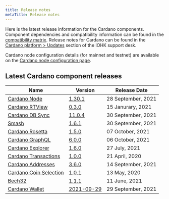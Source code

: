 ```yaml
---
title: Release notes
metaTitle: Release notes
---
```


Here is the latest release information for the Cardano components.
Component dependencies and compatibility information can be found in the [compatibility matrix](/tools/comp-matrix).
Release notes for Cardano can be found in the [Cardano platform > Updates](https://iohk.zendesk.com/hc/en-us/sections/360002160134-Updates) section of the IOHK support desk.

Cardano node configuration details (for mainnet and testnet) are available on the [Cardano node configuration page](https://hydra.iohk.io/build/7370192/download/1/index.html).

## Latest Cardano component releases

Name | Version | Release Date
-|-|-
[Cardano Node](https://github.com/input-output-hk/cardano-node) | [1.30.1](https://github.com/input-output-hk/cardano-node/releases/tag/1.30.1) | 28 September, 2021
[Cardano RTView](https://github.com/input-output-hk/cardano-rt-view) | [0.3.0](https://github.com/input-output-hk/cardano-rt-view/releases/tag/0.3.0) | 15 Janurary, 2021
[Cardano DB Sync](https://github.com/input-output-hk/cardano-db-sync/releases) | [11.0.4](https://github.com/input-output-hk/cardano-db-sync/releases/tag/11.0.4) | 30 September, 2021
[Smash](https://github.com/input-output-hk/smash) | [1.6.1](https://github.com/input-output-hk/smash/releases/tag/1.6.1) | 30 September, 2021
[Cardano Rosetta](https://github.com/input-output-hk/cardano-rosetta) | [1.5.0](https://github.com/input-output-hk/cardano-rosetta/releases/tag/1.5.0) | 07 October, 2021
[Cardano GraphQL](https://github.com/input-output-hk/cardano-graphql) | [6.0.0](https://github.com/input-output-hk/cardano-graphql/releases/tag/6.0.0) | 06 October, 2021
[Cardano Explorer](https://github.com/input-output-hk/cardano-explorer-app) | [1.6.0](https://github.com/input-output-hk/cardano-explorer-app/releases/tag/1.5.0) | 27 July, 2021
[Cardano Transactions](https://github.com/input-output-hk/cardano-transactions) | [1.0.0](https://github.com/input-output-hk/cardano-transactions/releases/tag/1.0.0) | 21 April, 2020
[Cardano Addresses](https://github.com/input-output-hk/cardano-addresses) | [3.6.0](https://github.com/input-output-hk/cardano-addresses/releases/tag/3.6.0) | 14 September, 2021
[Cardano Coin Selection](https://github.com/input-output-hk/cardano-coin-selection) | [1.0.1](https://github.com/input-output-hk/cardano-coin-selection/releases/tag/v1.0.1) | 13 May, 2020
[Bech32](https://github.com/input-output-hk/bech32) | [1.1.1](https://github.com/input-output-hk/bech32/releases/tag/v1.1.1) | 11 June, 2021
[Cardano Wallet](https://github.com/input-output-hk/cardano-wallet) | [2021-09-29](https://github.com/input-output-hk/cardano-wallet/releases/tag/v2021-09-29) | 29 September, 2021

